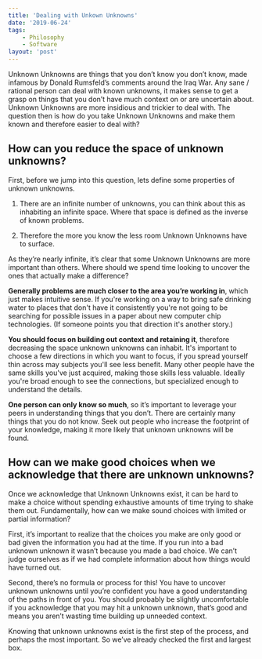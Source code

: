 ```yaml
---
title: 'Dealing with Unkown Unknowns'
date: '2019-06-24'
tags:
    - Philosophy
    - Software
layout: 'post'
---
```


Unknown Unknowns are things that you don’t know you don’t know, made infamous
by Donald Rumsfeld’s comments around the Iraq War. Any sane / rational person
can deal with known unknowns, it makes sense to get a grasp on things that you
don’t have much context on or are uncertain about. Unknown Unknowns are more
insidious and trickier to deal with. The question then is how do you take
Unknown Unknowns and make them known and therefore easier to deal with?

## How can you reduce the space of unknown unknowns?

First, before we jump into this question, lets define some properties of
unknown unknowns.

1. There are an infinite number of unknowns, you can think about this as
inhabiting an infinite space. Where that space is defined as the inverse of
known problems.

2. Therefore the more you know the less room Unknown Unknowns
have to surface.

As they’re nearly infinite, it’s clear that some Unknown Unknowns are more
important than others. Where should we spend time looking to uncover the ones
that actually make a difference?

**Generally problems are much closer to the area you’re working in**, which
just makes intuitive sense. If you're working on a way to bring safe drinking
water to places that don't have it consistently you're not going to be
searching for possible issues in a paper about new computer chip technologies.
(If someone points you that direction it's another story.)

**You should focus on building out context and retaining it**, therefore
decreasing the space unknown unknowns can inhabit. It's important to choose a
few directions in which you want to focus, if you spread yourself thin across
may subjects you'll see less benefit. Many other people have the same skills
you've just acquired, making those skills less valuable. Ideally you're broad
enough to see the connections, but specialized enough to understand the
details.

**One person can only know so much**, so it’s important to leverage your peers
in understanding things that you don’t. There are certainly many things that
you do not know. Seek out people who increase the footprint of your knowledge,
making it more likely that unknown unknowns will be found.

## How can we make good choices when we acknowledge that there are unknown unknowns?

Once we acknowledge that Unknown Unknowns exist, it can be hard to make a
choice without spending exhaustive amounts of time trying to shake them out.
Fundamentally, how can we make sound choices with limited or partial
information?

First, it’s important to realize that the choices you make are only good or bad
given the information you had at the time. If you run into a bad unknown
unknown it wasn’t because you made a bad choice. We can’t judge ourselves as if
we had complete information about how things would have turned out.

Second, there’s no formula or process for this! You have to uncover unknown
unknowns until you’re confident you have a good understanding of the paths in
front of you. You should probably be slightly uncomfortable if you acknowledge
that you may hit a unknown unknown, that’s good and means you aren’t wasting
time building up unneeded context.

Knowing that unknown unknowns exist is the first step of the process, and
perhaps the most important. So we’ve already checked the first and largest box.
